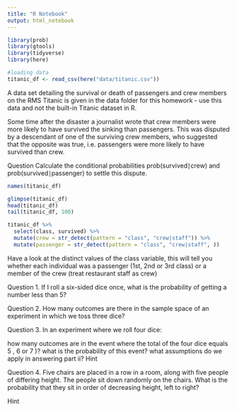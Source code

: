 ```yaml
---
title: "R Notebook"
output: html_notebook
---
```

```r
library(prob)
library(gtools)
library(tidyverse)
library(here)
```
```r
#loading data
titanic_df <- read_csv(here("data/titanic.csv"))
```
A data set detailing the survival or death of passengers and crew members on the RMS Titanic is given in the data folder for this homework - use this data and not the built-in Titanic dataset in R.

Some time after the disaster a journalist wrote that crew members were more likely to have survived the sinking than passengers. This was disputed by a descendant of one of the surviving crew members, who suggested that the opposite was true, i.e. passengers were more likely to have survived than crew.

Question
Calculate the conditional probabilities prob(survived∣crew)
 and prob(survived∣passenger)
 to settle this dispute.

```r
names(titanic_df)
```
```r
glimpse(titanic_df)
head(titanic_df)
tail(titanic_df, 100)
```
```r
titanic_df %>% 
  select(class, survived) %>% 
  mutate(crew = str_detect(pattern = "class", "crew|staff")) %>%
  mutate(passenger = str_detect(pattern = "class", "crew|staff", ))
```




Have a look at the distinct values of the class variable, this will tell you whether each individual was a passenger (1st, 2nd or 3rd class) or a member of the crew (treat restaurant staff as crew)


Question 1.
If I roll a six-sided dice once, what is the probability of getting a number less than 5?


Question 2.
How many outcomes are there in the sample space of an experiment in which we toss three dice?



Question 3.
In an experiment where we roll four dice:

how many outcomes are in the event where the total of the four dice equals 5
, 6
 or 7
)?
what is the probability of this event?
what assumptions do we apply in answering part ii?
 Hint


Question 4.
Five chairs are placed in a row in a room, along with five people of differing height. The people sit down randomly on the chairs. What is the probability that they sit in order of decreasing height, left to right?

 Hint

